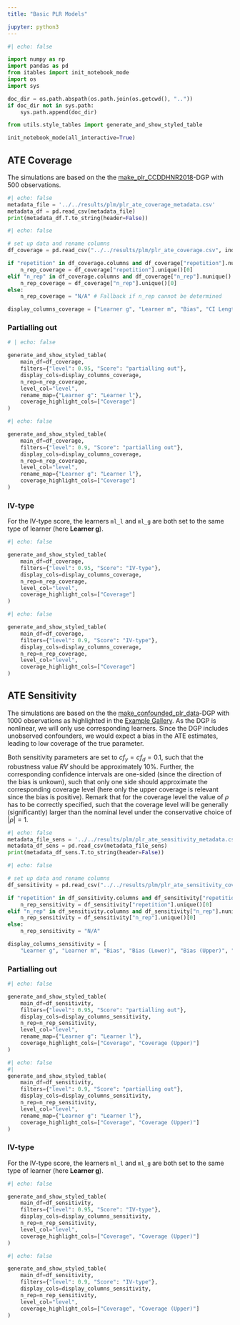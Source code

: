 ```yaml
---
title: "Basic PLR Models"

jupyter: python3
---
```


```python
#| echo: false

import numpy as np
import pandas as pd
from itables import init_notebook_mode
import os
import sys

doc_dir = os.path.abspath(os.path.join(os.getcwd(), ".."))
if doc_dir not in sys.path:
    sys.path.append(doc_dir)

from utils.style_tables import generate_and_show_styled_table

init_notebook_mode(all_interactive=True)
```

## ATE Coverage

The simulations are based on the  the [make_plr_CCDDHNR2018](https://docs.doubleml.org/stable/api/generated/doubleml.datasets.make_plr_CCDDHNR2018.html)-DGP with $500$ observations.

::: {.callout-note title="Metadata"  collapse="true"}

```python
#| echo: false
metadata_file = '../../results/plm/plr_ate_coverage_metadata.csv'
metadata_df = pd.read_csv(metadata_file)
print(metadata_df.T.to_string(header=False))
```

:::

```python
#| echo: false

# set up data and rename columns
df_coverage = pd.read_csv("../../results/plm/plr_ate_coverage.csv", index_col=None)

if "repetition" in df_coverage.columns and df_coverage["repetition"].nunique() == 1:
    n_rep_coverage = df_coverage["repetition"].unique()[0]
elif "n_rep" in df_coverage.columns and df_coverage["n_rep"].nunique() == 1:
    n_rep_coverage = df_coverage["n_rep"].unique()[0]
else:
    n_rep_coverage = "N/A" # Fallback if n_rep cannot be determined

display_columns_coverage = ["Learner g", "Learner m", "Bias", "CI Length", "Coverage"]
```

### Partialling out

```python
# | echo: false

generate_and_show_styled_table(
    main_df=df_coverage,
    filters={"level": 0.95, "Score": "partialling out"},
    display_cols=display_columns_coverage,
    n_rep=n_rep_coverage,
    level_col="level",
    rename_map={"Learner g": "Learner l"},
    coverage_highlight_cols=["Coverage"]
)
```

```python
#| echo: false

generate_and_show_styled_table(
    main_df=df_coverage,
    filters={"level": 0.9, "Score": "partialling out"},
    display_cols=display_columns_coverage,
    n_rep=n_rep_coverage,
    level_col="level",
    rename_map={"Learner g": "Learner l"},
    coverage_highlight_cols=["Coverage"]
)
```

### IV-type

For the IV-type score, the learners `ml_l` and `ml_g` are both set to the same type of learner (here **Learner g**).

```python
#| echo: false

generate_and_show_styled_table(
    main_df=df_coverage,
    filters={"level": 0.95, "Score": "IV-type"},
    display_cols=display_columns_coverage,
    n_rep=n_rep_coverage,
    level_col="level",
    coverage_highlight_cols=["Coverage"]
)
```

```python
#| echo: false

generate_and_show_styled_table(
    main_df=df_coverage,
    filters={"level": 0.9, "Score": "IV-type"},
    display_cols=display_columns_coverage,
    n_rep=n_rep_coverage,
    level_col="level",
    coverage_highlight_cols=["Coverage"]
)
```

## ATE Sensitivity

The simulations are based on the  the [make_confounded_plr_data](https://docs.doubleml.org/stable/api/generated/doubleml.datasets.make_confounded_plr_data.html)-DGP with $1000$ observations as highlighted in the [Example Gallery](https://docs.doubleml.org/stable/examples/py_double_ml_sensitivity.html#). As the DGP is nonlinear, we will only use corresponding learners. Since the DGP includes unobserved confounders, we would expect a bias in the ATE estimates, leading to low coverage of the true parameter.

Both sensitivity parameters are set to $cf_y=cf_d=0.1$, such that the robustness value $RV$ should be approximately $10\%$.
Further, the corresponding confidence intervals are one-sided (since the direction of the bias is unkown), such that only one side should approximate the corresponding coverage level (here only the upper coverage is relevant since the bias is positive). Remark that for the coverage level the value of $\rho$ has to be correctly specified, such that the coverage level will be generally (significantly) larger than the nominal level under the conservative choice of $|\rho|=1$.

::: {.callout-note title="Metadata"  collapse="true"}

```python
#| echo: false
metadata_file_sens = '../../results/plm/plr_ate_sensitivity_metadata.csv'
metadata_df_sens = pd.read_csv(metadata_file_sens)
print(metadata_df_sens.T.to_string(header=False))
```

:::

```python
#| echo: false

# set up data and rename columns
df_sensitivity = pd.read_csv("../../results/plm/plr_ate_sensitivity_coverage.csv", index_col=None)

if "repetition" in df_sensitivity.columns and df_sensitivity["repetition"].nunique() == 1:
    n_rep_sensitivity = df_sensitivity["repetition"].unique()[0]
elif "n_rep" in df_sensitivity.columns and df_sensitivity["n_rep"].nunique() == 1:
    n_rep_sensitivity = df_sensitivity["n_rep"].unique()[0]
else:
    n_rep_sensitivity = "N/A"

display_columns_sensitivity = [
    "Learner g", "Learner m", "Bias", "Bias (Lower)", "Bias (Upper)", "Coverage", "Coverage (Lower)", "Coverage (Upper)", "RV", "RVa"]
```


### Partialling out

```python
#| echo: false

generate_and_show_styled_table(
    main_df=df_sensitivity,
    filters={"level": 0.95, "Score": "partialling out"},
    display_cols=display_columns_sensitivity,
    n_rep=n_rep_sensitivity,
    level_col="level",
    rename_map={"Learner g": "Learner l"},
    coverage_highlight_cols=["Coverage", "Coverage (Upper)"]
)
```

```python
#| echo: false
#|
generate_and_show_styled_table(
    main_df=df_sensitivity,
    filters={"level": 0.9, "Score": "partialling out"},
    display_cols=display_columns_sensitivity,
    n_rep=n_rep_sensitivity,
    level_col="level",
    rename_map={"Learner g": "Learner l"},
    coverage_highlight_cols=["Coverage", "Coverage (Upper)"]
)
```

### IV-type

For the IV-type score, the learners `ml_l` and `ml_g` are both set to the same type of learner (here **Learner g**).

```python
#| echo: false

generate_and_show_styled_table(
    main_df=df_sensitivity,
    filters={"level": 0.95, "Score": "IV-type"},
    display_cols=display_columns_sensitivity,
    n_rep=n_rep_sensitivity,
    level_col="level",
    coverage_highlight_cols=["Coverage", "Coverage (Upper)"]
)
```

```python
#| echo: false

generate_and_show_styled_table(
    main_df=df_sensitivity,
    filters={"level": 0.9, "Score": "IV-type"},
    display_cols=display_columns_sensitivity,
    n_rep=n_rep_sensitivity,
    level_col="level",
    coverage_highlight_cols=["Coverage", "Coverage (Upper)"]
)
```
